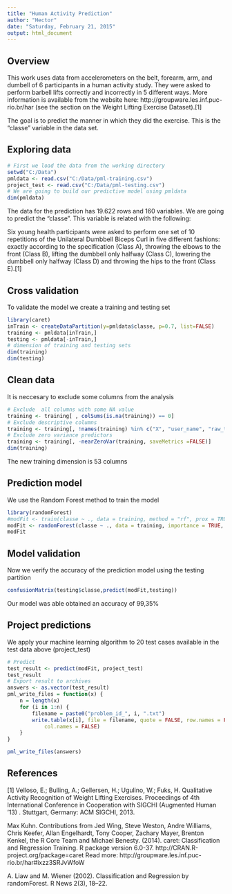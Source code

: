 ```yaml
---
title: "Human Activity Prediction"
author: "Hector"
date: "Saturday, February 21, 2015"
output: html_document
---
```


## Overview

This work uses data from accelerometers on the belt, forearm, arm, and dumbell of 6 participants in a human activity study. They were asked to perform barbell lifts correctly and incorrectly in 5 different ways. More information is available from the website here: http://groupware.les.inf.puc-rio.br/har (see the section on the Weight Lifting Exercise Dataset).[1] 

The goal is to predict the manner in which they did the exercise. This is the "classe" variable in the data set.

## Exploring data

```r
# First we load the data from the working directory
setwd("C:/Data")
pmldata <- read.csv("C:/Data/pml-training.csv")
project_test <- read.csv("C:/Data/pml-testing.csv")
# We are going to build our predictive model using pmldata
dim(pmldata)
```

The data for the prediction has 19.622 rows and 160 variables. We are going to predict the "classe". This variable is related with the following:

Six young health participants were asked to perform one set of 10 repetitions of the Unilateral Dumbbell Biceps Curl in five different fashions: exactly according to the specification (Class A), throwing the elbows to the front (Class B), lifting the dumbbell only halfway (Class C), lowering the dumbbell only halfway (Class D) and throwing the hips to the front (Class E).[1]

## Cross validation

To validate the model we create a training and testing set

```r
library(caret)
inTrain <- createDataPartition(y=pmldata$classe, p=0.7, list=FALSE)
training <- pmldata[inTrain,]
testing <- pmldata[-inTrain,]
# dimension of training and testing sets
dim(training)
dim(testing)

```

## Clean data
It is neccesary to exclude some columns from the analysis

```r
# Exclude  all columns with some NA value
training <- training[ , colSums(is.na(training)) == 0]
# Exclude descriptive columns
training <- training[, !names(training) %in% c("X", "user_name", "raw_timestamp_part_1", "raw_timestamp_part_2", "cvtd_timestamp", "new_window", "num_window")]
# Exclude zero variance predictors
training <- training[, -nearZeroVar(training, saveMetrics =FALSE)]
dim(training)
```
The new training dimension is 53 columns


## Prediction model

We use the Random Forest method to train the model 

```r
library(randomForest)
#modFit <- train(classe ~ ., data = training, method = "rf", prox = TRUE )
modFit <- randomForest(classe ~ ., data = training, importance = TRUE, ntrees = 5)
modFit
```


## Model validation

Now we verify the accuracy of the prediction model using the testing partition

```r
confusionMatrix(testing$classe,predict(modFit,testing))
```

Our model was able obtained an accuracy of 99,35%

## Project predictions

We apply your machine learning algorithm to 20 test cases available in the test data above (project_test)

```r
# Predict 
test_result <- predict(modFit, project_test)
test_result
# Export result to archives
answers <- as.vector(test_result)
pml_write_files = function(x) {
    n = length(x)
    for (i in 1:n) {
        filename = paste0("problem_id_", i, ".txt")
        write.table(x[i], file = filename, quote = FALSE, row.names = FALSE, 
            col.names = FALSE)
    }
}

pml_write_files(answers)

```



## References

[1] Velloso, E.; Bulling, A.; Gellersen, H.; Ugulino, W.; Fuks, H. Qualitative Activity Recognition of Weight Lifting Exercises. Proceedings of 4th International Conference in Cooperation with SIGCHI (Augmented Human '13) . Stuttgart, Germany: ACM SIGCHI, 2013.

Max Kuhn. Contributions from Jed Wing, Steve Weston, Andre Williams, Chris Keefer,
  Allan Engelhardt, Tony Cooper, Zachary Mayer, Brenton Kenkel, the R Core Team and
  Michael Benesty. (2014). caret: Classification and Regression Training. R package
  version 6.0-37. http://CRAN.R-project.org/package=caret
Read more: http://groupware.les.inf.puc-rio.br/har#ixzz3SRJvWfoW

A. Liaw and M. Wiener (2002). Classification and Regression by randomForest. R  News
  2(3), 18--22.
